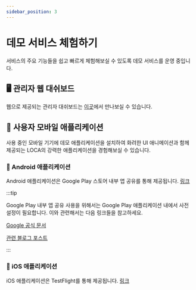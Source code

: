 ```yaml
---
sidebar_position: 3
---
```


# 데모 서비스 체험하기

서비스의 주요 기능들을 쉽고 빠르게 체험해보실 수 있도록 데모 서비스를 운영 중입니다.

## 🖥 관리자 웹 대쉬보드

웹으로 제공되는 관리자 대쉬보드는 [이곳](https://loca.kimjisub.me)에서 만나보실 수 있습니다.

## 📱 사용자 모바일 애플리케이션

사용 중인 모바일 기기에 데모 애플리케이션을 설치하여 화려한 UI 애니메이션과 함께 제공되는 LOCA의 강력한 애플리케이션을 경험해보실 수 있습니다.

### 🤖 Android 애플리케이션

Android 애플리케이션은 Google Play 스토어 내부 앱 공유를 통해 제공됩니다. [링크](https://play.google.com/apps/test/RQY7HmDqfQY/ahAIGJVrcouBoUGeodKHVl5SS3mjIhtsN1wr8yRwoXXq1zQ7bg5W91lCCxm2l53qnewU_4M08llUs-O_LZgDWYzeMW)

:::tip

Google Play 내부 앱 공유 사용을 위해서는 Google Play 애플리케이션 내에서 사전 설정이 필요합니다. 이와 관련해서는 다음 링크들을 참고하세요.

[Google 공식 문서](https://support.google.com/googleplay/android-developer/answer/9844679#on)

[관련 블로그 포스트](https://devuryu.tistory.com/333)

:::

### 🍎 iOS 애플리케이션

iOS 애플리케이션은 TestFlight를 통해 제공됩니다. [링크](https://testflight.apple.com/join/paE6p9kB)
